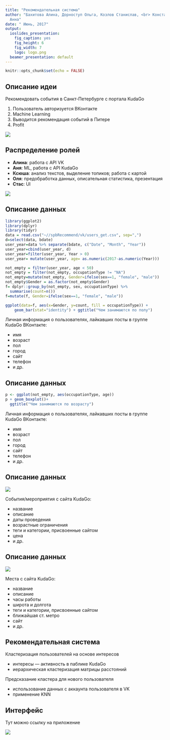 ```yaml
---
title: "Рекомендательная система"
author: "Бахитова Алина, Дорноступ Ольга, Козлов Станислав, <br> Константинова Ксения, Смирнова
  Анна"
date: " Июнь, 2017"
output:
  ioslides_presentation:
    fig_caption: yes
    fig_height: 6
    fig_width: 7
    logo: logo.png
  beamer_presentation: default
---
```


```r
knitr::opts_chunk$set(echo = FALSE)
```

## Описание идеи

Рекомендовать события в Санкт-Петербурге с портала KudaGo

1. Пользователь авторизуется ВКонтакте
2. Machine Learning
2. Выводится рекомендация событий в Питере
3. Profit

<div class="centered">
![](mem.jpeg)
</div>
  
## Распределение ролей

- <b>Алина</b>: работа с API VK 
- <b>Аня</b>: ML, работа с API KudaGo
- <b>Ксюша</b>: анализ текстов, выделение топиков; работа с картой
- <b>Оля</b>: предобработка данных, описательная статистика, презентация
- <b>Стас</b>: UI

<div class="centered">
![](team2.jpg)

</div>

## Описание данных

```r
library(ggplot2)
library(dplyr)
library(tidyr)
data = read.csv("~//spbRecommend/vk/users_get.csv", sep=",")
d=select(data, bdate)
user_year=data %>% separate(bdate, c("Date", "Month", "Year"))
user_year=cbind(user_year, d)
user_year=filter(user_year, Year > 0)
user_year= mutate(user_year, age= as.numeric(2017-as.numeric(Year)))

not_empty = filter(user_year, age < 50)
not_empty = filter(not_empty, occupationType != "NA")
not_empty=mutate(not_empty, Gender=ifelse(sex==1, "female", "male"))
not_empty$Gender = as.factor(not_empty$Gender)
f= dplyr::group_by(not_empty, sex, occupationType) %>%
  summarise(count=n())
f=mutate(f, Gender=ifelse(sex==1, "female", "male"))
```


<div class="columns-2">

```r
ggplot(data=f, aes(x=Gender, y=count, fill = occupationType)) +
    geom_bar(stat="identity") + ggtitle("Чем занимаются по полу")
```
  
Личная информация о пользователях, лайкавших посты в группе KudaGo ВКонтакте: 

  - имя
  - возраст
  - пол 
  - город
  - сайт
  - телефон
  - и др.

</div>

## Описание данных

<div class="columns-2">

```r
p <- ggplot(not_empty, aes(occupationType, age))
p + geom_boxplot()+ 
  ggtitle("Чем занимаются по возрасту")
```
  
Личная информация о пользователях, лайкавших посты в группе KudaGo ВКонтакте: 

  - имя
  - возраст
  - пол 
  - город
  - сайт
  - телефон
  - и др.

</div>

## Описание данных

<div class="columns-2">

![](events_init.jpg)

События/мероприятия с сайта KudaGo:
 
  - название
  - описание
  - даты проведения
  - возрастные ограничения
  - теги и категории, присвоенные сайтом
  - цена 
  - и др.
</div>


## Описание данных

<div class="columns-2">
  ![](map_places.png)

Места с сайта KudaGo:

  - название
  - описание
  - часы работы
  - широта и долгота
  - теги и категории, присвоенные сайтом
  - ближайшая ст. метро 
  - сайт 
  - и др.
</div>

## Рекомендательная система

Кластеризация пользователей на основе интересов

- интересы --- активность в паблике KudaGo
- иерархическая клаcтеризация матрицы расстояний


Предсказание кластера для нового пользователя

- использование данных с аккаунта пользователя в VK
- применение KNN


## Интерфейс

Тут можно ссылку на приложение

<div class="centered">
![](cdelal.png)
</div>

